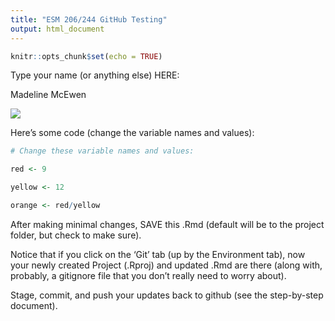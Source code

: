 ```yaml
---
title: "ESM 206/244 GitHub Testing"
output: html_document
---
```


```r
knitr::opts_chunk$set(echo = TRUE)
```

Type your name (or anything else) HERE: 

Madeline McEwen

![](https://upload.wikimedia.org/wikipedia/en/thumb/3/3b/SpongeBob_SquarePants_character.svg/1200px-SpongeBob_SquarePants_character.svg.png)


Here's some code (change the variable names and values):
```r
# Change these variable names and values:

red <- 9

yellow <- 12

orange <- red/yellow

```

After making minimal changes, SAVE this .Rmd (default will be to the project folder, but check to make sure).

Notice that if you click on the 'Git' tab (up by the Environment tab), now your newly created Project (.Rproj) and updated .Rmd are there (along with, probably, a gitignore file that you don't really need to worry about).

Stage, commit, and push your updates back to github (see the step-by-step document).